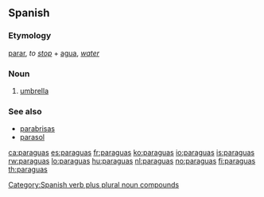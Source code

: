 ==Spanish==
===Etymology===
[[parar]], ''to [[stop]]'' + [[agua]], ''[[water]]''<!-- confirmed with real. dicc. esp. not "para" (for) + "agua" (water) -->

===Noun===
{{es-noun-m|pl=paraguas}}

# [[umbrella]]

===See also===
*[[parabrisas]]
*[[parasol]]

[[Category:Spanish verb plus plural noun compounds]]

[[ca:paraguas]]
[[es:paraguas]]
[[fr:paraguas]]
[[ko:paraguas]]
[[io:paraguas]]
[[is:paraguas]]
[[rw:paraguas]]
[[lo:paraguas]]
[[hu:paraguas]]
[[nl:paraguas]]
[[no:paraguas]]
[[fi:paraguas]]
[[th:paraguas]]